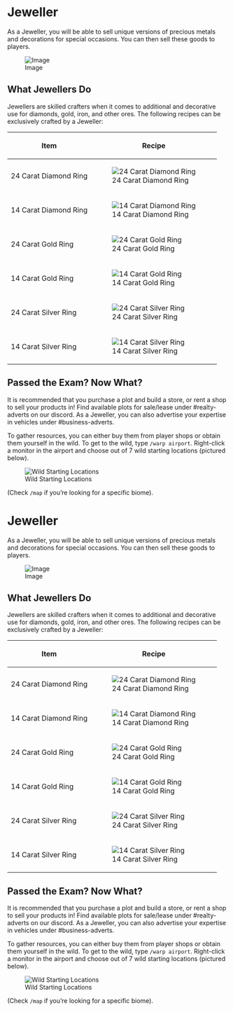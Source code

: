 <span id="jeweller"></span>
= Jeweller =

As a Jeweller, you will be able to sell unique versions of precious metals and decorations for special occasions. You can then sell these goods to players.

<div class="figure">

[[File:https://i.imgur.com/4H2efBq.png|Image]]

</div>
<span id="what-jewellers-do"></span>
== What Jewellers Do ==

Jewellers are skilled crafters when it comes to additional and decorative use for diamonds, gold, iron, and other ores. The following recipes can be exclusively crafted by a Jeweller:

{| class="wikitable"
|-
! Item
! Recipe
|-
| 24 Carat Diamond Ring
| [[File:https://i.imgur.com/SAj6JfX.png|24 Carat Diamond Ring]]
|-
| 14 Carat Diamond Ring
| [[File:https://i.imgur.com/ZSe24i7.png|14 Carat Diamond Ring]]
|-
| 24 Carat Gold Ring
| [[File:https://i.imgur.com/zwaHpOQ.png|24 Carat Gold Ring]]
|-
| 14 Carat Gold Ring
| [[File:https://i.imgur.com/jODr7qi.png|14 Carat Gold Ring]]
|-
| 24 Carat Silver Ring
| [[File:https://i.imgur.com/zaD1M9A.png|24 Carat Silver Ring]]
|-
| 14 Carat Silver Ring
| [[File:https://i.imgur.com/Wxbl25Z.png|14 Carat Silver Ring]]
|}

<span id="passed-the-exam-now-what"></span>
== Passed the Exam? Now What? ==

It is recommended that you purchase a plot and build a store, or rent a shop to sell your products in! Find available plots for sale/lease under #realty-adverts on our discord. As a Jeweller, you can also advertise your expertise in vehicles under #business-adverts.

To gather resources, you can either buy them from player shops or obtain them yourself in the wild. To get to the wild, type <code>/warp airport</code>. Right-click a monitor in the airport and choose out of 7 wild starting locations (pictured below).

<div class="figure">

[[File:https://i.imgur.com/HGY905O.png|Wild Starting Locations]]

</div>
(Check <code>/map</code> if you’re looking for a specific biome).

<span id="jeweller-1"></span>
= Jeweller =

As a Jeweller, you will be able to sell unique versions of precious metals and decorations for special occasions. You can then sell these goods to players.

<div class="figure">

[[File:https://i.imgur.com/4H2efBq.png|Image]]

</div>
<span id="what-jewellers-do-1"></span>
== What Jewellers Do ==

Jewellers are skilled crafters when it comes to additional and decorative use for diamonds, gold, iron, and other ores. The following recipes can be exclusively crafted by a Jeweller:

{| class="wikitable"
|-
! Item
! Recipe
|-
| 24 Carat Diamond Ring
| [[File:https://i.imgur.com/SAj6JfX.png|24 Carat Diamond Ring]]
|-
| 14 Carat Diamond Ring
| [[File:https://i.imgur.com/ZSe24i7.png|14 Carat Diamond Ring]]
|-
| 24 Carat Gold Ring
| [[File:https://i.imgur.com/zwaHpOQ.png|24 Carat Gold Ring]]
|-
| 14 Carat Gold Ring
| [[File:https://i.imgur.com/jODr7qi.png|14 Carat Gold Ring]]
|-
| 24 Carat Silver Ring
| [[File:https://i.imgur.com/zaD1M9A.png|24 Carat Silver Ring]]
|-
| 14 Carat Silver Ring
| [[File:https://i.imgur.com/Wxbl25Z.png|14 Carat Silver Ring]]
|}

<span id="passed-the-exam-now-what-1"></span>
== Passed the Exam? Now What? ==

It is recommended that you purchase a plot and build a store, or rent a shop to sell your products in! Find available plots for sale/lease under #realty-adverts on our discord. As a Jeweller, you can also advertise your expertise in vehicles under #business-adverts.

To gather resources, you can either buy them from player shops or obtain them yourself in the wild. To get to the wild, type <code>/warp airport</code>. Right-click a monitor in the airport and choose out of 7 wild starting locations (pictured below).

<div class="figure">

[[File:https://i.imgur.com/HGY905O.png|Wild Starting Locations]]

</div>
(Check <code>/map</code> if you’re looking for a specific biome).
